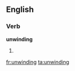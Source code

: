 ==English==

===Verb===
'''unwinding'''

# {{present participle of|[[unwind]]}}

[[fr:unwinding]]
[[ta:unwinding]]